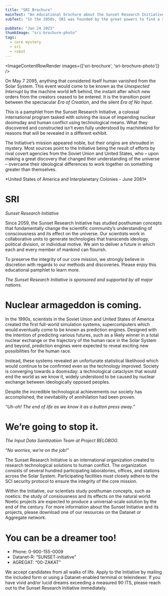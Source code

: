 ```yaml
---
title: "SRI Brochure"
mainText: "An educational brochure about the Sunset Research Initiative, the organization that ended the world."
subText: "In the 2050s, SRI was founded by the great powers to find a solution for human conflict."

pubDate: "Jan 24 2023"
thumbImage: "sri-brochure-photo"
tags:
  - core mystery
  - sri
  - robot
---
```



<ImageContentRowRender 
  images={['sri-brochure', 'sri-brochure-photo']}
/>

  On May 7 2095, anything that considered itself human vanished from the Solar System. This event would come to be known as the *Unexpected Interrupt* by the machine world left behind, the instant after which new orders from the creators ceased to be entered. It is the transition point between the spectacular *Era of Creation*, and the silent *Era of No Input*.

This is a pamphlet from the Sunset Research Initiative, a colossal international program tasked with solving the issue of impending nuclear doomsday and human conflict using technological means. What they discovered and constructed isn’t even fully understood by machinekind for reasons that will be revealed in a different exhibit.

The Initiative’s mission appeared noble, but their origins are shrouded in mystery. Most sources point to the Initiative being the result of efforts by rival covert agencies from the Soviet Union and United States, who – upon making a great discovery that changed their understanding of the universe – overcame their ideological differences to work together on something greater than themselves.

<QuoteContentRowRender author={AuthorCAN} transcription>
*United States of America and Interplanetary Colonies - June 2081*

# SRI
*Sunset Research Initiative*

Since 2059, the Sunset Research Initiative has studied posthuman concepts that fundamentally change the scientific community’s understanding of consciousness and its effect on the universe. Our scientists work in collaborative units to generate technologies that transcends ideology, political division, or individual motive. We aim to deliver a future in which each and every member of mankind can flourish. 

To preserve the integrity of our core mission, we strongly believe in discretion with regards to our methods and discoveries. Please enjoy this educational pamphlet to learn more.

*The Sunset Research Initiative is sponsored and supported by all major nations.*

# Nuclear armageddon is coming.

In the 1990s, scientists in the Soviet Union and United States of America created the first full-world simulation systems, supercomputers which would eventually come to be known as prediction engines. Designed with the intention of predicting various futures, such as a likely winner in a total nuclear exchange or the trajectory of the human race in the Solar System and beyond, prediction engines were expected to reveal exciting new possibilities for the human race.

Instead, these systems revealed an unfortunate statistical likelihood which would continue to be confirmed even as the technology improved. Society is converging towards a doomsday: a technological cataclysm that would end the world as we know it, widely understood to be caused by nuclear exchange between ideologically opposed peoples.

Despite the incredible technological achievements our society has accomplished, the inevitability of annihilation had been proven.

*“Uh-oh! The end of life as we know it as a button press away.”*

# We’re going to stop it.

*The Input Data Sanitization Team at Project BELOBOG.*

*“No worries, we’re on the job!”*

The Sunset Research Initiative is an international organization created to research technological solutions to human conflict. The organization consists of several hundred participating laboratories, offices, and stations across the Solar System. Participating facilities must closely adhere to the SCI security protocol to ensure the integrity of the core mission.

Within the Initiative, our scientists study posthuman concepts, such as noetics: the study of consiousness and its effects on the natural world. Noetic projects are expected to produce a universal-scale solution by the end of the century. For more information about the Sunset Initiative and its projects, please download one of our resources on the Datanet or Aggregate network.

# You can be a dreamer too!

- Phone: 0-900-155-0009 
- Datanet-R: “SUNSET-initiative” 
- AGREGAT: “00-ZAKAT”

We accept candidates from all walks of life. Apply to the Initiative by mailing the included form or using a Datanet-enabled terminal or teleindexer. If you have vivid and/or lucid dreams exceeding a measured 90 ITS, please reach out to the Sunset Research Initiative immediately.
</QuoteContentRowRender>